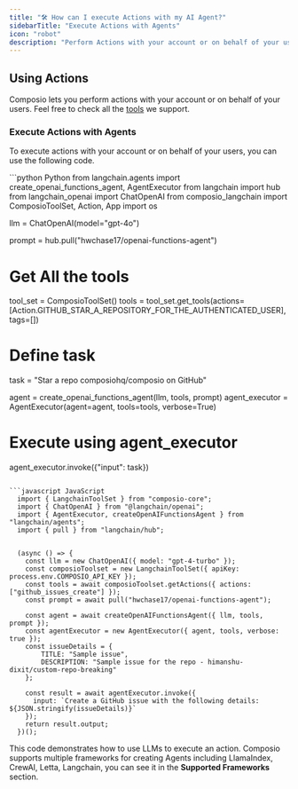 ```yaml
---
title: "🛠️ How can I execute Actions with my AI Agent?"
sidebarTitle: "Execute Actions with Agents"
icon: "robot"
description: "Perform Actions with your account or on behalf of your users with Agents"
---
```

## Using Actions

Composio lets you perform actions with your account or on behalf of your users. Feel free to check all the [tools](https://app.composio.dev/apps) we support. 

### Execute Actions with Agents

To execute actions with your account or on behalf of your users, you can use the following code.

<CodeGroup>
```python Python
from langchain.agents import create_openai_functions_agent, AgentExecutor
from langchain import hub
from langchain_openai import ChatOpenAI
from composio_langchain import ComposioToolSet, Action, App
import os


llm = ChatOpenAI(model="gpt-4o")

prompt = hub.pull("hwchase17/openai-functions-agent")

# Get All the tools
tool_set = ComposioToolSet()
tools = tool_set.get_tools(actions=[Action.GITHUB_STAR_A_REPOSITORY_FOR_THE_AUTHENTICATED_USER], tags=[])

# Define task
task = "Star a repo composiohq/composio on GitHub"

agent = create_openai_functions_agent(llm, tools, prompt)
agent_executor = AgentExecutor(agent=agent, tools=tools, verbose=True)

# Execute using agent_executor
agent_executor.invoke({"input": task})
```

```javascript JavaScript
  import { LangchainToolSet } from "composio-core";
  import { ChatOpenAI } from "@langchain/openai";
  import { AgentExecutor, createOpenAIFunctionsAgent } from "langchain/agents";
  import { pull } from "langchain/hub";


  (async () => {
    const llm = new ChatOpenAI({ model: "gpt-4-turbo" });
    const composioToolset = new LangchainToolSet({ apiKey: process.env.COMPOSIO_API_KEY });
    const tools = await composioToolset.getActions({ actions: ["github_issues_create"] });
    const prompt = await pull("hwchase17/openai-functions-agent");

    const agent = await createOpenAIFunctionsAgent({ llm, tools, prompt });
    const agentExecutor = new AgentExecutor({ agent, tools, verbose: true });
    const issueDetails = {
        TITLE: "Sample issue",
        DESCRIPTION: "Sample issue for the repo - himanshu-dixit/custom-repo-breaking"
    };

    const result = await agentExecutor.invoke({
      input: `Create a GitHub issue with the following details: ${JSON.stringify(issueDetails)}`
    });
    return result.output;
  })();
  ```
</CodeGroup>

This code demonstrates how to use LLMs to execute an action. 
Composio supports multiple frameworks for creating Agents including LlamaIndex, CrewAI, Letta, Langchain, you can see it in the **Supported Frameworks** section.
